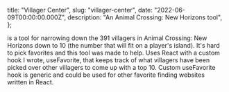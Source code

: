   title: "Villager Center",
  slug: "villager-center",
  date: "2022-06-09T00:00:00.000Z",
  description: "An Animal Crossing&colon; New Horizons tool",
};

is a tool for narrowing down the 391 villagers in Animal Crossing:
New Horizons down to 10 (the number that will fit on a player's
island). It's hard to pick favorites and this tool was made to
help. Uses React with a custom hook I wrote, useFavorite, that
keeps track of what villagers have been picked over other
villagers to come up with a top 10. Custom useFavorite hook is
generic and could be used for other favorite finding websites
written in React.
